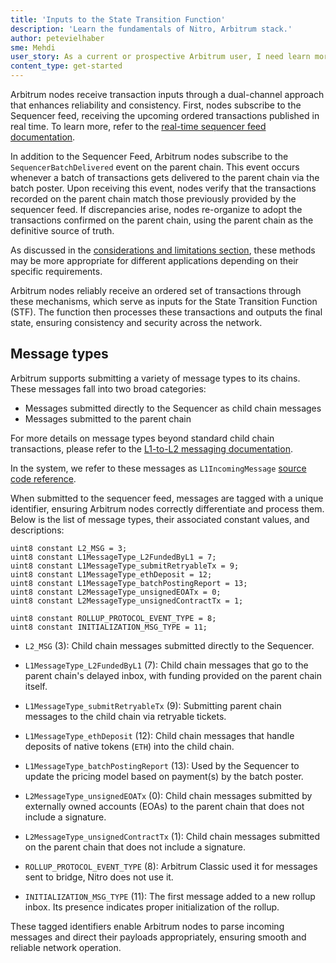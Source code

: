 ```yaml
---
title: 'Inputs to the State Transition Function'
description: 'Learn the fundamentals of Nitro, Arbitrum stack.'
author: petevielhaber
sme: Mehdi
user_story: As a current or prospective Arbitrum user, I need learn more about Nitros design.
content_type: get-started
---
```


<a data-quicklook-from="arbitrum">Arbitrum</a> nodes receive <a data-quicklook-from="transaction">
  transaction
</a> inputs through a dual-channel approach that enhances reliability and consistency. First, nodes subscribe
to the <a data-quicklook-from="sequencer">Sequencer</a> feed, receiving the upcoming ordered transactions
published in real time. To learn more, refer to the [real-time sequencer feed documentation](/how-arbitrum-works/03-sequencer.mdx#real-time-sequencer-feed).

In addition to the <a data-quicklook-from="sequencer-feed">Sequencer Feed</a>, Arbitrum nodes subscribe to the `SequencerBatchDelivered` event on the <a data-quicklook-from="parent-chain">parent chain</a>. This event occurs whenever a <a data-quicklook-from="batch">batch</a> of transactions gets delivered to the parent chain via the batch poster. Upon receiving this event, nodes verify that the transactions recorded on the parent chain match those previously provided by the sequencer feed. If discrepancies arise, nodes re-organize to adopt the transactions confirmed on the parent chain, using the parent chain as the definitive source of truth.

As discussed in the [considerations and limitations section](/how-arbitrum-works/03-sequencer.mdx#considerations-and-limitations), these methods may be more appropriate for different applications depending on their specific requirements.

Arbitrum nodes reliably receive an ordered set of transactions through these mechanisms, which serve as inputs for the <a data-quicklook-from="state-transition-function">State Transition Function</a> (STF). The function then processes these transactions and outputs the final state, ensuring consistency and security across the network.

## Message types

Arbitrum supports submitting a variety of message types to its chains. These messages fall into two broad categories: 
- Messages submitted directly to the Sequencer as <a data-quicklook-from="child-chain">child chain</a> messages
- Messages submitted to the parent chain

For more details on message types beyond standard child chain transactions, please refer to the [L1-to-L2 messaging documentation](/how-arbitrum-works/10-l1-to-l2-messaging.mdx).

In the system, we refer to these messages as `L1IncomingMessage` [source code reference](https://github.com/OffchainLabs/nitro/blob/4ac7e9268e9885a025e0060c9ec30f9612f9e651/arbos/incomingmessage.go#L54).

When submitted to the sequencer feed, messages are tagged with a unique identifier, ensuring Arbitrum nodes correctly differentiate and process them. Below is the list of message types, their associated constant values, and descriptions:

```solidity
uint8 constant L2_MSG = 3;
uint8 constant L1MessageType_L2FundedByL1 = 7;
uint8 constant L1MessageType_submitRetryableTx = 9;
uint8 constant L1MessageType_ethDeposit = 12;
uint8 constant L1MessageType_batchPostingReport = 13;
uint8 constant L2MessageType_unsignedEOATx = 0;
uint8 constant L2MessageType_unsignedContractTx = 1;

uint8 constant ROLLUP_PROTOCOL_EVENT_TYPE = 8;
uint8 constant INITIALIZATION_MSG_TYPE = 11;
```

- `L2_MSG` (3): Child chain messages submitted directly to the Sequencer.

- `L1MessageType_L2FundedByL1` (7): Child chain messages that go to the parent chain's <a data-quicklook-from="delayed-inbox">delayed inbox</a>, with funding provided on the parent chain itself.

- `L1MessageType_submitRetryableTx` (9): Submitting parent chain messages to the child chain via retryable tickets.

- `L1MessageType_ethDeposit` (12): Child chain messages that handle deposits of native tokens (`ETH`) into the child chain.

- `L1MessageType_batchPostingReport` (13): Used by the Sequencer to update the pricing model based on payment(s) by the batch poster.

- `L2MessageType_unsignedEOATx` (0): Child chain messages submitted by externally owned accounts (EOAs) to the parent chain that does not include a signature.

- `L2MessageType_unsignedContractTx` (1): Child chain messages submitted on the parent chain that does not include a signature.

- `ROLLUP_PROTOCOL_EVENT_TYPE` (8): <a data-quicklook-from="arbitrum-classic">Arbitrum Classic</a> used it for messages sent to <a data-quicklook-from="bridge">bridge</a>, Nitro does not use it.

- `INITIALIZATION_MSG_TYPE` (11): The first message added to a new rollup inbox. Its presence indicates proper initialization of the rollup.

These tagged identifiers enable Arbitrum nodes to parse incoming messages and direct their payloads appropriately, ensuring smooth and reliable network operation.
